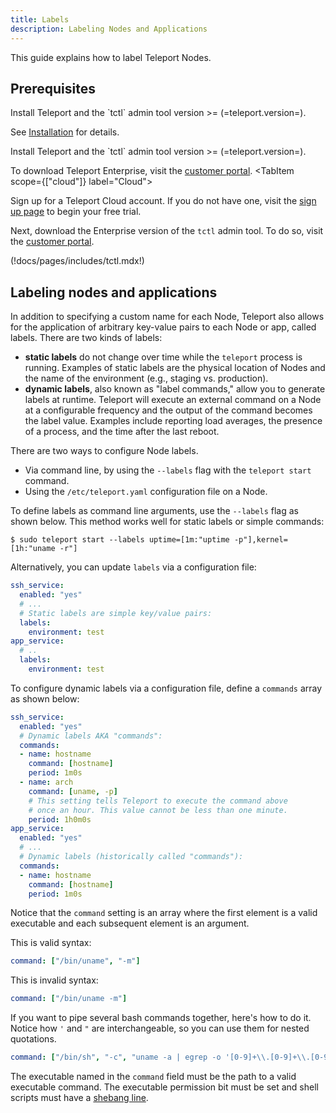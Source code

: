 ```yaml
---
title: Labels
description: Labeling Nodes and Applications
---
```


This guide explains how to label Teleport Nodes.

## Prerequisites

<Tabs>
<TabItem scope={["oss"]} label="Self-Hosted">
Install Teleport and the `tctl` admin tool version >= (=teleport.version=).

See [Installation](../../installation.mdx) for details.

</TabItem>
<TabItem
  scope={["enterprise"]} label="Enterprise">
Install Teleport and the `tctl` admin tool version >= (=teleport.version=).

To download Teleport Enterprise, visit the
  [customer portal](https://dashboard.gravitational.com/web/login).
</TabItem>
<TabItem scope={["cloud"]}
  label="Cloud">

Sign up for a Teleport Cloud account. If you do not have one, visit the
  [sign up page](https://goteleport.com/signup/) to begin your free trial.

Next, download the Enterprise version of the `tctl` admin tool. To do so, visit
the [customer portal](https://dashboard.gravitational.com/web/login).

</TabItem>
</Tabs>

(!docs/pages/includes/tctl.mdx!)

## Labeling nodes and applications

In addition to specifying a custom name for each Node, Teleport also allows for
the application of arbitrary key-value pairs to each Node or app, called labels.
There are two kinds of labels:

- **static labels** do not change over time while the `teleport` process is
  running. Examples of static labels are the physical location of Nodes and the
  name of the environment (e.g., staging vs. production).
- **dynamic labels**, also known as "label commands," allow you to generate
  labels at runtime. Teleport will execute an external command on a Node at a
  configurable frequency and the output of the command becomes the label value.
  Examples include reporting load averages, the presence of a process, and the time after
  the last reboot.

There are two ways to configure Node labels.

- Via command line, by using the `--labels` flag with the `teleport start`
   command.
- Using the `/etc/teleport.yaml` configuration file on a Node.

To define labels as command line arguments, use the `--labels` flag as shown
below. This method works well for static labels or simple commands:

```code
$ sudo teleport start --labels uptime=[1m:"uptime -p"],kernel=[1h:"uname -r"]
```

Alternatively, you can update `labels` via a configuration file:

```yaml
ssh_service:
  enabled: "yes"
  # ...
  # Static labels are simple key/value pairs:
  labels:
    environment: test
app_service:
  # ..
  labels:
    environment: test
```

To configure dynamic labels via a configuration file, define a `commands` array
as shown below:

```yaml
ssh_service:
  enabled: "yes"
  # Dynamic labels AKA "commands":
  commands:
  - name: hostname
    command: [hostname]
    period: 1m0s
  - name: arch
    command: [uname, -p]
    # This setting tells Teleport to execute the command above
    # once an hour. This value cannot be less than one minute.
    period: 1h0m0s
app_service:
  enabled: "yes"
  # ...
  # Dynamic labels (historically called "commands"):
  commands:
  - name: hostname
    command: [hostname]
    period: 1m0s
```

Notice that the `command` setting is an array where the first element
is a valid executable and each subsequent element is an argument.

This is valid syntax:

```yaml
command: ["/bin/uname", "-m"]
```

This is invalid syntax:

```yaml
command: ["/bin/uname -m"]
```

If you want to pipe several bash commands together, here's how to do it. Notice
how `'` and `"` are interchangeable, so you can use them for nested quotations.

```yaml
command: ["/bin/sh", "-c", "uname -a | egrep -o '[0-9]+\\.[0-9]+\\.[0-9]+'"]
```

The executable named in the `command` field must be the path to a valid
executable command. The executable permission bit must be set and shell scripts
must have a [shebang line](https://en.wikipedia.org/wiki/Shebang_\(Unix\)).


